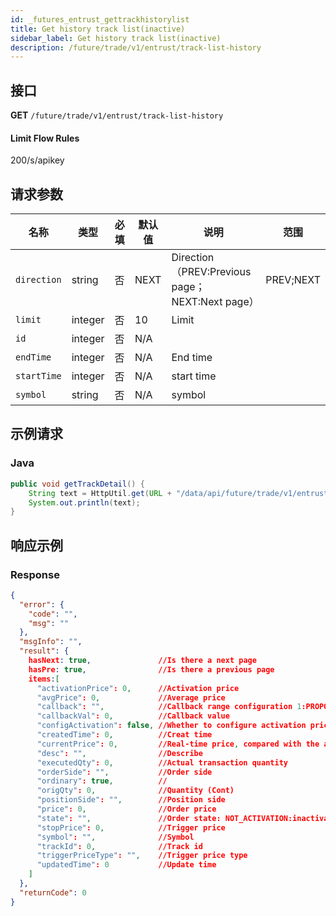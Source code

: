 ```yaml
---
id: _futures_entrust_gettrackhistorylist
title: Get history track list(inactive)
sidebar_label: Get history track list(inactive)
description: /future/trade/v1/entrust/track-list-history
---
```


## 接口

**GET** `/future/trade/v1/entrust/track-list-history`

#### **Limit Flow Rules**

200/s/apikey

## 请求参数

| 名称 | 类型 | 必填 | 默认值 | 说明 | 范围 |
| --- | --- | --- | --- | --- | --- |
| `direction` | string | 否 | NEXT | Direction（PREV:Previous page；NEXT:Next page） | PREV;NEXT |
| `limit` | integer | 否 | 10 | Limit |  |
| `id` | integer | 否 | N/A |  |  |
| `endTime` | integer | 否 | N/A | End time |  |
| `startTime` | integer | 否 | N/A | start time |  |
| `symbol` | string | 否 | N/A | symbol |  |

## 示例请求

### Java

```java
public void getTrackDetail() {
	String text = HttpUtil.get(URL + "/data/api/future/trade/v1/entrust/track-list-history");
	System.out.println(text);
}
```

## 响应示例

### Response

```json
{
  "error": {
    "code": "",
    "msg": ""
  },
  "msgInfo": "",
  "result": {
    hasNext: true,               //Is there a next page
    hasPre: true,                //Is there a previous page
    items:[
      "activationPrice": 0,      //Activation price
      "avgPrice": 0,             //Average price
      "callback": "",            //Callback range configuration 1:PROPORTION 2:FIXED
      "callbackVal": 0,          //Callback value
      "configActivation": false, //Whether to configure activation price
      "createdTime": 0,          //Creat time
      "currentPrice": 0,         //Real-time price, compared with the activation price and order price, to determine the direction of the activation price
      "desc": "",                //Describe
      "executedQty": 0,          //Actual transaction quantity
      "orderSide": "",           //Order side
      "ordinary": true,          //
      "origQty": 0,              //Quantity (Cont)
      "positionSide": "",        //Position side
      "price": 0,                //Order price
      "state": "",               //Order state: NOT_ACTIVATION:inactivated;NOT_TRIGGERED:not triggered;TRIGGERING:triggering;TRIGGERED:triggered;USER_REVOCATION:user revocation;PLATFORM_REVOCATION:platform rejects;EXPIRED:expired;DELEGATION_FAILED:delegation failed
      "stopPrice": 0,            //Trigger price
      "symbol": "",              //Symbol
      "trackId": 0,              //Track id
      "triggerPriceType": "",    //Trigger price type
      "updatedTime": 0           //Update time
    ]
  },
  "returnCode": 0
}
```
